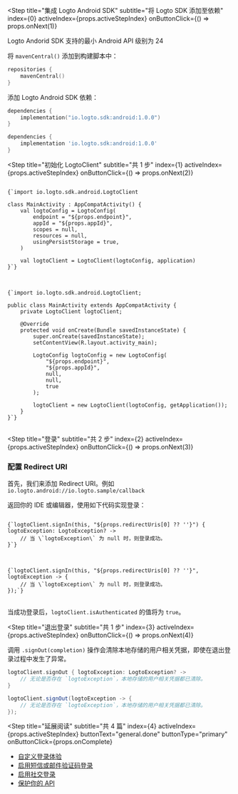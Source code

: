 
<Step
  title="集成 Logto Android SDK"
  subtitle="将 Logto SDK 添加至依赖"
  index={0}
  activeIndex={props.activeStepIndex}
  onButtonClick={() => props.onNext(1)}
>

<Alert>
  Logto Andorid SDK 支持的最小 Android API 级别为 24
</Alert>

将 `mavenCentral()` 添加到构建脚本中：

```kotlin
repositories {
    mavenCentral()
}
```

添加 Logto Android SDK 依赖：

<Tabs>

<TabItem value="kotlin" label="Kotlin">

```kotlin
dependencies {
    implementation("io.logto.sdk:android:1.0.0")
}
```

</TabItem>

<TabItem value="groovy" label="Groovy">

```groovy
dependencies {
    implementation 'io.logto.sdk:android:1.0.0'
}
```

</TabItem>

</Tabs>

</Step>

<Step
  title="初始化 LogtoClient"
  subtitle="共 1 步"
  index={1}
  activeIndex={props.activeStepIndex}
  onButtonClick={() => props.onNext(2)}
>

<Tabs>

<TabItem value="kotlin" label="Kotlin">

<pre>
<code className="language-kotlin">
{`import io.logto.sdk.android.LogtoClient

class MainActivity : AppCompatActivity() {
    val logtoConfig = LogtoConfig(
        endpoint = "${props.endpoint}",
        appId = "${props.appId}",
        scopes = null,
        resources = null,
        usingPersistStorage = true,
    )

    val logtoClient = LogtoClient(logtoConfig, application)
}`}
</code>
</pre>

</TabItem>

<TabItem value="java" label="Java">

<pre>
<code className="language-java">
{`import io.logto.sdk.android.LogtoClient;

public class MainActivity extends AppCompatActivity {
    private LogtoClient logtoClient;

    @Override
    protected void onCreate(Bundle savedInstanceState) {
        super.onCreate(savedInstanceState);
        setContentView(R.layout.activity_main);

        LogtoConfig logtoConfig = new LogtoConfig(
            "${props.endpoint}",
            "${props.appId}",
            null,
            null,
            true
        );

        logtoClient = new LogtoClient(logtoConfig, getApplication());
    }
}`}
</code>
</pre>

</TabItem>

</Tabs>

</Step>

<Step
  title="登录"
  subtitle="共 2 步"
  index={2}
  activeIndex={props.activeStepIndex}
  onButtonClick={() => props.onNext(3)}
>

### 配置 Redirect URI

首先，我们来添加 Redirect URI。例如 `io.logto.android://io.logto.sample/callback`

<UriInputField appId={props.appId} isSingle={!props.isCompact} name="redirectUris" title="application_details.redirect_uri" />

返回你的 IDE 或编辑器，使用如下代码实现登录：

<Tabs>

<TabItem value="kotlin" label="Kotlin">

<pre>
<code className="language-kotlin">
{`logtoClient.signIn(this, "${props.redirectUris[0] ?? '<your-redirect-uri>'}") { logtoException: LogtoException? ->
    // 当 \`logtoException\` 为 null 时，则登录成功。
}`}
</code>
</pre>

</TabItem>

<TabItem value="java" label="Java">

<pre>
<code className="language-java">
{`logtoClient.signIn(this, "${props.redirectUris[0] ?? '<your-redirect-uri>'}", logtoException -> {
    // 当 \`logtoException\` 为 null 时，则登录成功。
});`}
</code>
</pre>

</TabItem>

</Tabs>

当成功登录后，`logtoClient.isAuthenticated` 的值将为 `true`。

</Step>

<Step
  title="退出登录"
  subtitle="共 1 步"
  index={3}
  activeIndex={props.activeStepIndex}
  onButtonClick={() => props.onNext(4)}
>

调用 `.signOut(completion)` 操作会清除本地存储的用户相关凭据，即使在退出登录过程中发生了异常。

<Tabs>

<TabItem value="kotlin" label="Kotlin">

```kotlin
logtoClient.signOut { logtoException: LogtoException? ->
    // 无论是否存在 `logtoException`，本地存储的用户相关凭据都已清除。
}
```

</TabItem>

<TabItem value="java" label="Java">

```java
logtoClient.signOut(logtoException -> {
    // 无论是否存在 `logtoException`，本地存储的用户相关凭据都已清除。
});
```

</TabItem>

</Tabs>

</Step>

<Step
  title="延展阅读"
  subtitle="共 4 篇"
  index={4}
  activeIndex={props.activeStepIndex}
  buttonText="general.done"
  buttonType="primary"
  onButtonClick={props.onComplete}
>

- [自定义登录体验](https://docs.logto.io/zh-cn/docs/recipes/customize-sie)
- [启用短信或邮件验证码登录](https://docs.logto.io/zh-cn/docs/tutorials/get-started/enable-passcode-sign-in)
- [启用社交登录](https://docs.logto.io/zh-cn/docs/tutorials/get-started/enable-social-sign-in)
- [保护你的 API](https://docs.logto.io/zh-cn/docs/recipes/protect-your-api)

</Step>
